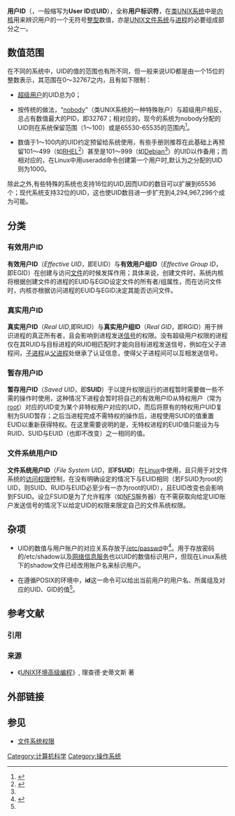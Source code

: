 {{noteTA
|G1=IT
}}
'''用户ID'''（{{lang-en|'''user identifier'''}}，一般缩写为'''User ID'''或'''UID'''），全称'''用户标识符'''，在[[类UNIX系统|类UNIX系统]]中是[[内核|内核]]用来辨识用户的一个无符号[[整型|整型]]数值，亦是[[UNIX|UNIX]][[文件系统|文件系统]]与[[进程|进程]]的必要组成部分之一。

== 数值范围 ==
在不同的系统中，UID的值的范围也有所不同，但一般来说UID都是由一个15位的整数表示，其范围在0～32767之内，且有如下限制：

* [[超级用户|超级用户]]的UID总为0；

* 按传统的做法，“[[Nobody_(用户名)|nobody]]”（类UNIX系统的一种特殊账户）与超级用户相反，总占有数值最大的PID，即32767；相对应的，现今的系统为nobody分配的UID则在系统保留范围（1～100）或是65530-65535的范围内<ref name="db01">{{cite web | url=http://www.debianhelp.co.uk/usersid.htm | title=Usernames and User IDs in Debian Linux | author=DebianHelp.co.uk | access-date=2011-12-22 | archive-date=2021-01-10 | archive-url=https://web.archive.org/web/20210110040156/http://www.debianhelp.co.uk/usersid.htm | dead-url=yes }}</ref>。

* 数值于1～100内的UID约定预留给系统使用，有些手册则推荐在此基础上再预留101～499（如[[RHEL|RHEL]]<ref name="rh01">{{cite web | url=http://docs.redhat.com/docs/en-US/Red_Hat_Enterprise_Linux/4/html/Introduction_To_System_Administration/s1-acctsgrps-rhlspec.html | title=Red Hat Enterprise Linux-Specific Information | accessdate=2011-12-22 | author=Red Hat Documents | archive-date=2012-07-07 | archive-url=https://web.archive.org/web/20120707165823/http://docs.redhat.com/docs/en-US/Red_Hat_Enterprise_Linux/4/html/Introduction_To_System_Administration/s1-acctsgrps-rhlspec.html | dead-url=no }}</ref>）甚至是101～999（如[[Debian|Debian]]<ref name="db01" />）的UID以作备用；而相对应的，在Linux中用useradd命令创建第一个用户时,默认为之分配的UID则为1000。

除此之外,有些特殊的系统也支持16位的UID,因而UID的数目可以扩展到65536个；现代系统支持32位的UID，这也使UID数目进一步扩充到4,294,967,296个成为可能。

== 分类 ==

=== 有效用户ID ===
'''有效用户ID'''（''Effective UID''，即EUID）与'''有效用户组ID'''（''Effective Group ID''，即EGID）在创建与访问[[文件|文件]]的时候发挥作用；具体来说，创建文件时，系统内核将根据创建文件的进程的EUID与EGID设定文件的所有者/组属性，而在访问文件时，内核亦根据访问进程的EUID与EGID决定其能否访问文件。

=== 真实用户ID ===
'''真实用户ID'''（''Real UID'',即RUID）与'''真实用户组ID'''（''Real GID''，即RGID）用于辨识进程的真正所有者，且会影响到进程发送[[信号_(计算机科学)|信号]]的权限。没有超级用户权限的进程仅在其RUID与目标进程的RUID相匹配时才能向目标进程发送信号，例如在父子进程间，[[子进程|子进程]]从[[父进程|父进程]]处继承了认证信息，使得父子进程间可以互相发送信号。

=== 暂存用户ID ===
'''暂存用户ID'''（''Saved UID''，即'''SUID'''）于以提升权限运行的进程暂时需要做一些不需{{Tsl|en|Privilege (computing)|特权 (计算机科学)|特权}}的操作时使用，这种情况下进程会暂时将自己的有效用户ID从特权用户（常为[[超级用户|root]]）对应的UID变为某个非特权用户对应的UID，而后将原有的特权用户UID复制为SUID暂存；之后当进程完成不需特权的操作后，进程使用SUID的值重置EUID以重新获得特权。在这里需要说明的是，无特权进程的EUID值只能设为与RUID、SUID与EUID（也即不改变）之一相同的值。

=== 文件系统用户ID ===
'''文件系统用户ID'''（''File System UID''，即'''FSUID'''）在[[Linux|Linux]]中使用，且只用于对文件系统的[[文件系统权限|访问权限]]控制，在没有明确设定的情况下与EUID相同（若FSUID为root的UID，则SUID、RUID与EUID必至少有一亦为root的UID），且EUID改变也会影响到FSUID。设立FSUID是为了允许程序（如[[NFS|NFS]]服务器）在不需获取向给定UID账户发送信号的情况下以给定UID的权限来限定自己的文件系统权限。

== 杂项 ==
*UID的数值与用户账户的对应关系存放于[[Shadow_(文件系统)|/etc/passwd]]中<ref name="ut01">{{cite web | url=http://www.unixtutorial.org/2008/01/how-to-find-uid-in-unix/ | title=''How To Find Out User ID in Unix'' | author=UnixTutorial.org | access-date=2011-12-22 | archive-url=https://web.archive.org/web/20111224120202/http://www.unixtutorial.org/2008/01/how-to-find-uid-in-unix/ | archive-date=2011-12-24 | dead-url=yes }}</ref>。用于存放密码的/etc/shadow以及[[NIS|网络信息服务]]也以UID的数值标识用户，但现在Linux系统下的shadow文件已经改用账户名来标识用户。

*在遵循POSIX的环境中，'''id'''这一命令可以给出当前用户的用户名、所属组及对应的UID、GID的值<ref name="ut01" />。

== 参考文献 ==
=== 引用 ===
{{Reflist|30em}}

=== 来源 ===
{{refbegin}}
* 《[[UNIX环境高级编程|UNIX环境高级编程]]》, 理查德·史蒂文斯 著
{{refend}}

== 外部链接 ==

== 参见 ==
* [[文件系统权限|文件系统权限]]

[[Category:计算机科学|Category:计算机科学]]
[[Category:操作系统|Category:操作系统]]
